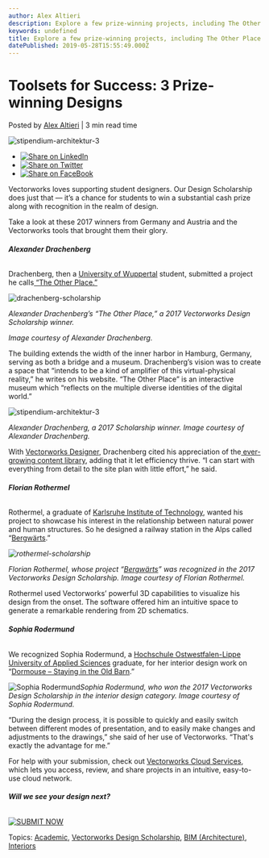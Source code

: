 ```yaml
---
author: Alex Altieri
description: Explore a few prize-winning projects, including The Other Place by 2017 Design Scholarship winner and University of Wuppertal grad Alexander Drachenberg.
keywords: undefined
title: Explore a few prize-winning projects, including The Other Place by 2017 Design Scholarship winner and University of Wuppertal grad Alexander Drachenberg. 
datePublished: 2019-05-28T15:55:49.000Z
---
```

  

# Toolsets for Success: 3 Prize-winning Designs

 Posted by [Alex Altieri](https://blog.vectorworks.net/author/alex-altieri) | 3 min read time 

![stipendium-architektur-3](https://blog.vectorworks.net/hubfs/Blog%20Images/180824_Vectorworks%20Scholarship%20Roundup%20/stipendium-architektur-3.jpg) 

* [![Share on LinkedIn](https://2659751.fs1.hubspotusercontent-na1.net/hubfs/2659751/michaelDemo/share-LI.png)](http://www.linkedin.com/shareArticle?mini=true&url=https%3A%2F%2Fblog.vectorworks.net%2Ftoolsets-for-success-3-prize-winning-designs)
* [![Share on Twitter](https://2659751.fs1.hubspotusercontent-na1.net/hubfs/2659751/michaelDemo/share-TW.png)](https://www.twitter.com/share?text=Toolsets%20for%20Success:%203%20Prize-winning%20Designs&url=https%3A%2F%2Fblog.vectorworks.net%2Ftoolsets-for-success-3-prize-winning-designs&via=PMGTweets)
* [![Share on FaceBook](https://2659751.fs1.hubspotusercontent-na1.net/hubfs/2659751/michaelDemo/share-FB.png)](https://www.facebook.com/sharer/sharer.php?u=https%3A%2F%2Fblog.vectorworks.net%2Ftoolsets-for-success-3-prize-winning-designs)

Vectorworks loves supporting student designers. Our Design Scholarship does just that — it’s a chance for students to win a substantial cash prize along with recognition in the realm of design.

Take a look at these 2017 winners from Germany and Austria and the Vectorworks tools that brought them their glory.

###### **Alexander Drachenberg**

Drachenberg, then a [University of Wuppertal](https://www.uni-wuppertal.de/en/) student, submitted a project he calls[ “The Other Place.”](https://alexanderdrachenberg.com/the-other-place)

![drachenberg-scholarship](https://blog.vectorworks.net/hs-fs/hubfs/052719_2017%20Scholarship/drachenberg-scholarship.jpg?width=1200&name=drachenberg-scholarship.jpg)

_Alexander Drachenberg’s “The Other Place,” a 2017 Vectorworks Design Scholarship winner._ 

_Image courtesy of Alexander Drachenberg._

The building extends the width of the inner harbor in Hamburg, Germany, serving as both a bridge and a museum. Drachenberg’s vision was to create a space that “intends to be a kind of amplifier of this virtual-physical reality,” he writes on his website. “The Other Place” is an interactive museum which “reflects on the multiple diverse identities of the digital world.”

![stipendium-architektur-3](https://blog.vectorworks.net/hs-fs/hubfs/Blog%20Images/180824_Vectorworks%20Scholarship%20Roundup%20/stipendium-architektur-3.jpg?width=864&name=stipendium-architektur-3.jpg)

_Alexander Drachenberg, a 2017 Scholarship winner. Image courtesy of Alexander Drachenberg._ 

With [Vectorworks Designer](https://www.vectorworks.net/en/designer?utm%5Fcampaign=blog&utm%5Fmedium=planetvectorworks&utm%5Fsource=intext&utm%5Fcontent=2017Scholarship052819), Drachenberg cited his appreciation of the[ ever-growing content library](http://app-help.vectorworks.net/2019/eng/VW2019%5FGuide/ResourceManager/Resources.htm?utm%5Fcampaign=blog&utm%5Fmedium=planetvectorworks&utm%5Fsource=intext&utm%5Fcontent=2017Scholarship052819), adding that it let efficiency thrive. “I can start with everything from detail to the site plan with little effort,” he said.

###### **Florian Rothermel**

Rothermel, a graduate of [Karlsruhe Institute of Technology](http://www.kit.edu/english/index.php), wanted his project to showcase his interest in the relationship between natural power and human structures. So he designed a railway station in the Alps called “[Bergwärts](http://ebooks.computerworks.eu/vectorworks/stipendium/2017/rothermel-d-a/mobile/index.html#p=14).”

_![rothermel-scholarship](https://blog.vectorworks.net/hs-fs/hubfs/0527192017%20Scholarship/rothermel-scholarship.jpg?width=550&name=rothermel-scholarship.jpg)_

_Florian Rothermel, whose project “_[_Bergwärts_](http://ebooks.computerworks.eu/vectorworks/stipendium/2017/rothermel-d-a/mobile/index.html#p=14)_” was recognized in the 2017 Vectorworks Design Scholarship. Image courtesy of Florian Rothermel._

Rothermel used Vectorworks’ powerful 3D capabilities to visualize his design from the onset. The software offered him an intuitive space to generate a remarkable rendering from 2D schematics.

###### **Sophia Rodermund**

We recognized Sophia Rodermund, a [Hochschule Ostwestfalen-Lippe University of Applied Sciences](https://www.th-owl.de/en/international.html) graduate, for her interior design work on “[Dormouse – Staying in the Old Barn](http://ebooks.computerworks.eu/vectorworks/stipendium/2017/rodermund-d-a-ch/mobile/index.html#p=5).”

![Sophia Rodermund](https://blog.vectorworks.net/hs-fs/hubfs/052719_2017%20Scholarship/Sophia%20Rodermund.jpg?width=550&name=Sophia%20Rodermund.jpg)_Sophia Rodermund, who won the 2017 Vectorworks Design Scholarship in the interior design category. Image courtesy of Sophia Rodermund._

“During the design process, it is possible to quickly and easily switch between different modes of presentation, and to easily make changes and adjustments to the drawings,” she said of her use of Vectorworks. “That's exactly the advantage for me.”

For help with your submission, check out [Vectorworks Cloud Services](https://www.vectorworks.net/cloud-services?utm%5Fcampaign=blog&utm%5Fmedium=planetvectorworks&utm%5Fsource=intext&utm%5Fcontent=2017Scholarship052819), which lets you access, review, and share projects in an intuitive, easy-to-use cloud network.

###### **Will we see your design next?**

[![SUBMIT NOW](https://no-cache.hubspot.com/cta/default/3018241/343430d8-614c-4399-9173-a6914479ea2d.png)](https://cta-redirect.hubspot.com/cta/redirect/3018241/343430d8-614c-4399-9173-a6914479ea2d) 

 Topics: [Academic](https://blog.vectorworks.net/topic/academic), [Vectorworks Design Scholarship](https://blog.vectorworks.net/topic/vectorworks-design-scholarship), [BIM (Architecture)](https://blog.vectorworks.net/topic/bim-architecture), [Interiors](https://blog.vectorworks.net/topic/interiors) 

  